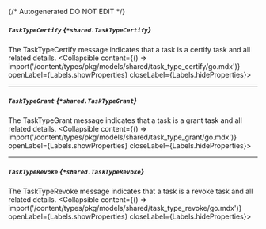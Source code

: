 {/* Autogenerated DO NOT EDIT  */}

##### `TaskTypeCertify` *{`*shared.TaskTypeCertify`}*
The TaskTypeCertify message indicates that a task is a certify task and all related details.
<Collapsible content={() => import('/content/types/pkg/models/shared/task_type_certify/go.mdx')} openLabel={Labels.showProperties} closeLabel={Labels.hideProperties}>
</Collapsible>

---
##### `TaskTypeGrant` *{`*shared.TaskTypeGrant`}*
The TaskTypeGrant message indicates that a task is a grant task and all related details.
<Collapsible content={() => import('/content/types/pkg/models/shared/task_type_grant/go.mdx')} openLabel={Labels.showProperties} closeLabel={Labels.hideProperties}>
</Collapsible>

---
##### `TaskTypeRevoke` *{`*shared.TaskTypeRevoke`}*
The TaskTypeRevoke message indicates that a task is a revoke task and all related details.
<Collapsible content={() => import('/content/types/pkg/models/shared/task_type_revoke/go.mdx')} openLabel={Labels.showProperties} closeLabel={Labels.hideProperties}>
</Collapsible>



